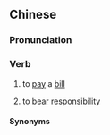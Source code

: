 {{also|睇数}}
==Chinese==
{{zh-forms|s=睇数|lit=to see the numbers}}

===Pronunciation===
{{zh-pron
|c=tai2 sou3
|c-t=hai2 su1
|cat=v
}}

===Verb===
{{zh-verb}} {{tlb|zh|Cantonese}}

# to [[pay]] a [[bill]]
# {{lb|zh|figurative}} to [[bear]] [[responsibility]]

====Synonyms====
{{zh-dial|結賬}}